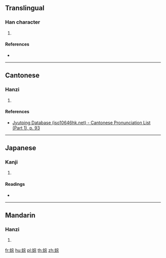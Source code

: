 {{character info/new}}
==Translingual==

===Han character===
{{Han char|rn=38|rad=女|as=08|sn=11|four=43491|canj=VJMF|ids=⿰女宗}}

# {{defn|Han|sort=女08}}

====References====
* {{Han ref|kx=0264.030|dkj=06387|hdz=21061.120|uh=5A43|ud=23107|bh=D4DD|bd=54493}}

----

==Cantonese==

===Hanzi===
{{yue-hanzi|jyut=[[cung4]]|y=chung4}}

# {{defn|lang=yue|sort=女08}}

====References====
* [http://www.iso10646hk.net/jp/document/download.jsp Jyutping Database (iso10646hk.net) - Cantonese Pronunciation List (Part 1), p. 93]

----

==Japanese==

===Kanji===
{{ja-kanji|grade=|rs=女08}}

# {{defn|lang=ja|sort=女08}}

====Readings====
* {{ja-readings|on=[[そう]] (sō), [[す]] (su)|kun=}}

----

==Mandarin==

===Hanzi===
{{cmn-hanzi|pin=[[cóng]] ([[cong2]])|wg=ts'ung<sup>2</sup>}}

# {{defn|lang=cmn|sort=女08}}

[[fr:婃]]
[[hu:婃]]
[[pl:婃]]
[[th:婃]]
[[zh:婃]]